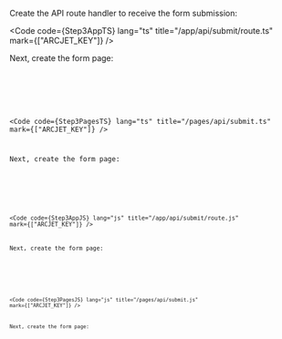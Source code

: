 
<SelectableContent client:load syncKey="language" frameworkSwitcher>

Create the API route handler to receive the form submission:

<Fragment slot="TS (App)">

<Code
  code={Step3AppTS}
  lang="ts"
  title="/app/api/submit/route.ts"
  mark={["ARCJET_KEY"]}
/>

Next, create the form page:

<Code code={Step3FormAppTS} lang="ts" title="/app/form/page.tsx" />

</Fragment>
<Fragment slot="TS (Pages)">

<Code
  code={Step3PagesTS}
  lang="ts"
  title="/pages/api/submit.ts"
  mark={["ARCJET_KEY"]}
/>

Next, create the form page:

<Code code={Step3FormPagesTS} lang="ts" title="/pages/form.tsx" />

</Fragment>
<Fragment slot="JS (App)">

<Code
  code={Step3AppJS}
  lang="js"
  title="/app/api/submit/route.js"
  mark={["ARCJET_KEY"]}
/>

Next, create the form page:

<Code code={Step3FormAppJS} lang="js" title="/app/form/page.jsx" />

</Fragment>
<Fragment slot="JS (Pages)">

<Code
  code={Step3PagesJS}
  lang="js"
  title="/pages/api/submit.js"
  mark={["ARCJET_KEY"]}
/>

Next, create the form page:

<Code code={Step3FormPagesJS} lang="js" title="/pages/form.jsx" />

</Fragment>
</SelectableContent>
